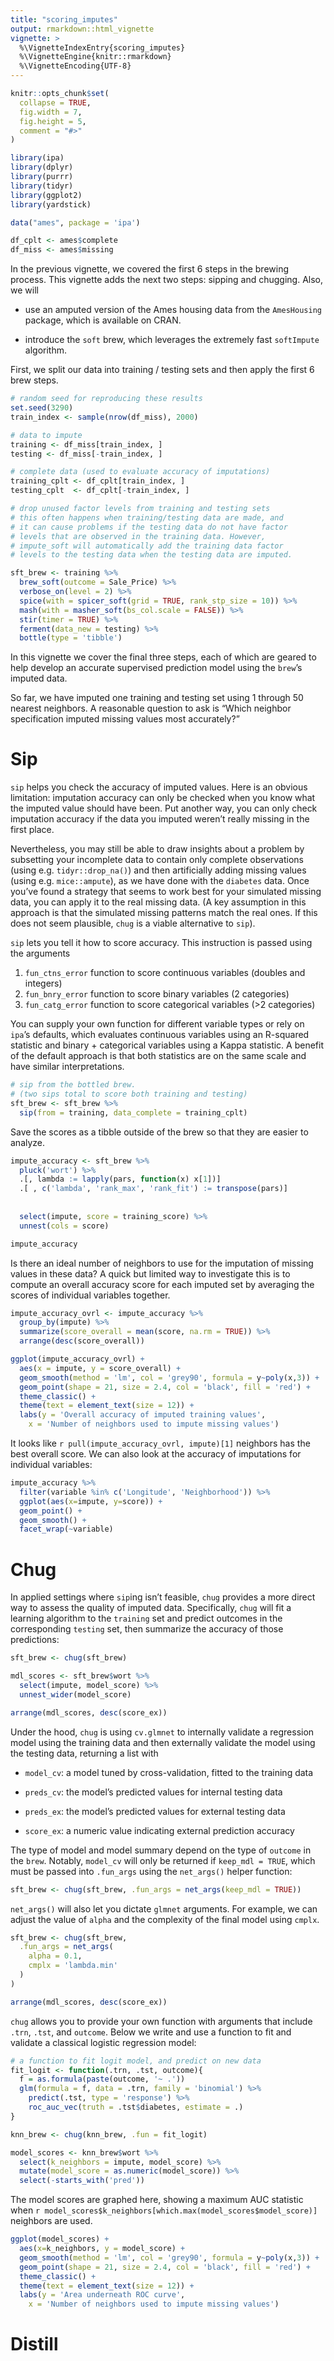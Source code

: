 ```yaml
---
title: "scoring_imputes"
output: rmarkdown::html_vignette
vignette: >
  %\VignetteIndexEntry{scoring_imputes}
  %\VignetteEngine{knitr::rmarkdown}
  %\VignetteEncoding{UTF-8}
---
```

  
```r
knitr::opts_chunk$set(
  collapse = TRUE,
  fig.width = 7, 
  fig.height = 5,
  comment = "#>"
)
```


```r

library(ipa)
library(dplyr)
library(purrr)
library(tidyr)
library(ggplot2)
library(yardstick)

data("ames", package = 'ipa')

df_cplt <- ames$complete
df_miss <- ames$missing

```

In the previous vignette, we covered the first 6 steps in the brewing process. This vignette adds the next two steps: sipping and chugging. Also, we will 

- use an amputed version of the Ames housing data from the `AmesHousing` package, which is available on CRAN. 

- introduce the `soft` brew, which leverages the extremely fast `softImpute` algorithm.

First, we split our data into training / testing sets and then apply the first 6 brew steps.
  
```r

# random seed for reproducing these results
set.seed(3290)
train_index <- sample(nrow(df_miss), 2000)

# data to impute
training <- df_miss[train_index, ]
testing <- df_miss[-train_index, ]

# complete data (used to evaluate accuracy of imputations)
training_cplt <- df_cplt[train_index, ]
testing_cplt  <- df_cplt[-train_index, ]

# drop unused factor levels from training and testing sets
# this often happens when training/testing data are made, and
# it can cause problems if the testing data do not have factor
# levels that are observed in the training data. However,
# impute_soft will automatically add the training data factor
# levels to the testing data when the testing data are imputed.

sft_brew <- training %>%              
  brew_soft(outcome = Sale_Price) %>% 
  verbose_on(level = 2) %>% 
  spice(with = spicer_soft(grid = TRUE, rank_stp_size = 10)) %>%       
  mash(with = masher_soft(bs_col.scale = FALSE)) %>%  
  stir(timer = TRUE) %>%              
  ferment(data_new = testing) %>%     
  bottle(type = 'tibble')             

```

In this vignette we cover the final three steps, each of which are geared to help develop an accurate supervised prediction model using the `brew`'s imputed data. 

So far, we have imputed one training and testing set using 1 through 50 nearest neighbors. A reasonable question to ask is "Which neighbor specification imputed missing values most accurately?"

# Sip

`sip` helps you check the accuracy of imputed values. Here is an obvious limitation: imputation accuracy can only be checked when you know what the imputed value should have been. Put another way, you can only check imputation accuracy if the data you imputed weren't really missing in the first place. 

Nevertheless, you may still be able to draw insights about a problem by subsetting your incomplete data to contain only complete observations (using e.g. `tidyr::drop_na()`) and then artificially adding missing values (using e.g. `mice::ampute`), as we have done with the `diabetes` data. Once you've found a strategy that seems to work best for your simulated missing data, you can apply it to the real missing data. (A key assumption in this approach is that the simulated missing patterns match the real ones. If this does not seem plausible, `chug` is a viable alternative to `sip`).

`sip` lets you tell it how to score accuracy. This instruction is passed using the arguments 

1. `fun_ctns_error` function to score continuous variables (doubles and integers)
1. `fun_bnry_error` function to score binary variables (2 categories)
1. `fun_catg_error` function to score categorical variables (>2 categories)

You can supply your own function for different variable types or rely on `ipa`'s defaults, which evaluates continuous variables using an R-squared statistic and binary + categorical variables using a Kappa statistic. A benefit of the default approach is that both statistics are on the same scale and have similar interpretations.  

```r

# sip from the bottled brew.
# (two sips total to score both training and testing)
sft_brew <- sft_brew %>% 
  sip(from = training, data_complete = training_cplt)

```

Save the scores as a tibble outside of the brew so that they are easier to analyze.

```r

impute_accuracy <- sft_brew %>% 
  pluck('wort') %>%
  .[, lambda := lapply(pars, function(x) x[1])]
  .[ , c('lambda', 'rank_max', 'rank_fit') := transpose(pars)]
  
  
  select(impute, score = training_score) %>% 
  unnest(cols = score)

impute_accuracy

```

Is there an ideal number of neighbors to use for the imputation of missing values in these data? A quick but limited way to investigate this is to compute an overall accuracy score for each imputed set by averaging the scores of individual variables together.

```r

impute_accuracy_ovrl <- impute_accuracy %>% 
  group_by(impute) %>% 
  summarize(score_overall = mean(score, na.rm = TRUE)) %>% 
  arrange(desc(score_overall))

ggplot(impute_accuracy_ovrl) + 
  aes(x = impute, y = score_overall) + 
  geom_smooth(method = 'lm', col = 'grey90', formula = y~poly(x,3)) +
  geom_point(shape = 21, size = 2.4, col = 'black', fill = 'red') + 
  theme_classic() +
  theme(text = element_text(size = 12)) +
  labs(y = 'Overall accuracy of imputed training values',
    x = 'Number of neighbors used to impute missing values')


```

It looks like `r pull(impute_accuracy_ovrl, impute)[1]` neighbors has the best overall score. We can also look at the accuracy of imputations for individual variables:

```r

impute_accuracy %>% 
  filter(variable %in% c('Longitude', 'Neighborhood')) %>% 
  ggplot(aes(x=impute, y=score)) + 
  geom_point() + 
  geom_smooth() + 
  facet_wrap(~variable)

```

# Chug

In applied settings where `sip`ing isn't feasible, `chug` provides a more direct way to assess the quality of imputed data. Specifically, `chug` will fit a learning algorithm to the `training` set and predict outcomes in the corresponding `testing` set, then summarize the accuracy of those predictions:

```r

sft_brew <- chug(sft_brew)

mdl_scores <- sft_brew$wort %>% 
  select(impute, model_score) %>% 
  unnest_wider(model_score)

arrange(mdl_scores, desc(score_ex))

```

Under the hood, `chug` is using `cv.glmnet` to internally validate a regression model using the training data and then externally validate the model using the testing data, returning a list with 

- `model_cv`: a model tuned by cross-validation, fitted to the training data

- `preds_cv`: the model's predicted values for internal testing data

- `preds_ex`: the model's predicted values for external testing data

- `score_ex`: a numeric value indicating external prediction accuracy

The type of model and model summary depend on the type of `outcome` in the `brew`. Notably, `model_cv` will only be returned if `keep_mdl = TRUE`, which must be passed into `.fun_args` using the `net_args()` helper function:

```r

sft_brew <- chug(sft_brew, .fun_args = net_args(keep_mdl = TRUE))

```

`net_args()` will also let you dictate `glmnet` arguments. For example, we can adjust the value of `alpha` and the complexity of the final model using `cmplx`. 

```r

sft_brew <- chug(sft_brew, 
  .fun_args = net_args(
    alpha = 0.1, 
    cmplx = 'lambda.min'
  )
)

arrange(mdl_scores, desc(score_ex))

```

`chug` allows you to provide your own function with arguments that include `.trn`, `.tst`, and `outcome`. Below we write and use a function to fit and validate a classical logistic regression model:

```r

# a function to fit logit model, and predict on new data
fit_logit <- function(.trn, .tst, outcome){
  f = as.formula(paste(outcome, '~ .'))
  glm(formula = f, data = .trn, family = 'binomial') %>% 
    predict(.tst, type = 'response') %>% 
    roc_auc_vec(truth = .tst$diabetes, estimate = .)
}

knn_brew <- chug(knn_brew, .fun = fit_logit)

model_scores <- knn_brew$wort %>% 
  select(k_neighbors = impute, model_score) %>% 
  mutate(model_score = as.numeric(model_score)) %>% 
  select(-starts_with('pred'))

```

The model scores are graphed here, showing a maximum AUC statistic when `r model_scores$k_neighbors[which.max(model_scores$model_score)]` neighbors are used.

```r

ggplot(model_scores) + 
  aes(x=k_neighbors, y = model_score) + 
  geom_smooth(method = 'lm', col = 'grey90', formula = y~poly(x,3)) +
  geom_point(shape = 21, size = 2.4, col = 'black', fill = 'red') + 
  theme_classic() +
  theme(text = element_text(size = 12)) +
  labs(y = 'Area underneath ROC curve',
    x = 'Number of neighbors used to impute missing values')

```

# Distill



